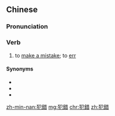 {{also|犯错}}
==Chinese==
{{zh-forms|s=犯错}}

===Pronunciation===
{{zh-pron
|m=fàncuò
|c=faan6 co3
|mn=hoān-chhò
|cat=v
}}

===Verb===
{{zh-verb}}

# to [[make a mistake]]; to [[err]]

====Synonyms====
* {{zh-l|犯錯誤}}
* {{zh-l|搞錯}}
* {{zh-l|弄錯}}

[[zh-min-nan:犯錯]]
[[mg:犯錯]]
[[chr:犯錯]]
[[zh:犯錯]]
